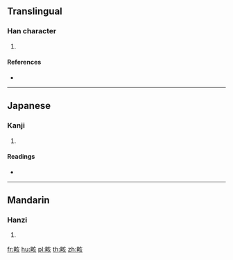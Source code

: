 {{character info/new}}
==Translingual==

===Han character===
{{Han char|rn=102|rad=田|as=06|sn=11|four=|canj=WYVO|ids=⿰田亥}}

# {{defn|Han|sort=田06}}

====References====
* {{Han ref|kx=0761.200|dkj=21828|dj=1171.110|hdz=42542.020|uh=7561|ud=30049}}

----

==Japanese==

===Kanji===
{{ja-kanji|grade=|rs=田06}}

# {{defn|lang=ja|sort=田06}}

====Readings====
* {{ja-readings|on=[[かい]] (kai), [[がい]] (gai)|kun=[[はて]] (hate)|nanori=}}

----

==Mandarin==

===Hanzi===
{{cmn-hanzi|pin=[[gāi]] ([[gai1]])|wg=kai<sup>1</sup>}}

# {{defn|lang=cmn|sort=田06}}

[[fr:畡]]
[[hu:畡]]
[[pl:畡]]
[[th:畡]]
[[zh:畡]]